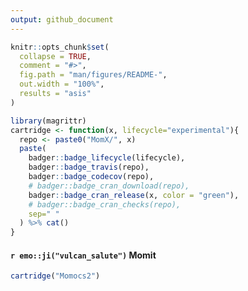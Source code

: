 ```yaml
---
output: github_document
---
```


<!-- README.md is generated from README.Rmd. Please edit that file -->

```r
knitr::opts_chunk$set(
  collapse = TRUE,
  comment = "#>",
  fig.path = "man/figures/README-",
  out.width = "100%",
  results = "asis"
)
```

```r
library(magrittr)
cartridge <- function(x, lifecycle="experimental"){
  repo <- paste0("MomX/", x)
  paste(
    badger::badge_lifecycle(lifecycle),
    badger::badge_travis(repo),
    badger::badge_codecov(repo),
    # badger::badge_cran_download(repo),
    badger::badge_cran_release(x, color = "green"),
    # badger::badge_cran_checks(repo),
    sep=" "
  ) %>% cat()
}
```

#### `r emo::ji("vulcan_salute")` Momit

```r
cartridge("Momocs2")
```


